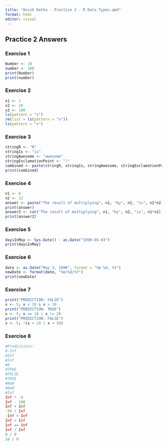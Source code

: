 ---
title: "Anish Ketha - Practice 2 - R Data Types.qmd"
format: html
editor: visual
---

## Practice 2 Answers

### Exercise 1

```{r}
Number <- 10
number <- 100
print(Number)
print(number)
```

### Exercise 2

```{r}
x1 <- 1
x2 <- 10
x3 <- 100
ls(pattern = "x")
rm(list = ls(pattern = "x"))
ls(pattern = "x")
```

### Exercise 3

```{r}
stringR <- "R"
stringIs <- "is"
stringAwesome <- "awesome"
stringExclamationPoint <- "!"
combined <- paste(stringR, stringIs, stringAwesome, stringExclamationPoint, sep = " ")
print(combined)
```

### Exercise 4

```{r}
n1 <- 6
n2 <- 12
answer <- paste("The result of multiplying", n1, "by", n2, "is", n1*n2)
print(answer)
answer2 <- cat("The result of multiplying", n1, "by", n2, "is", n1*n2)
print(answer2)
```

### Exercise 5

```{r}
daysInMay <- Sys.Date() - as.Date("1990-05-03")
print(daysInMay)
```

### Exercise 6

```{r}
date <- as.Date("May 3, 1990", format = "%b %d, %Y")
newDate <- format(date, "%m/%d/%Y")
print(newDate)
```

### Exercise 7

```{r}
print("PREDICTION: FALSE")
x <- 5; x < 20 & x > 10
print("PREDICTION: TRUE")
x <- 5; x == 10 | x != 20
print("PREDICTION: FALSE")
x <- 5; !(x > 10 | x < 20)
```

### Exercise 8

```{r}
#Predictions:
#-Inf
#Inf
#Inf
#0
#TRUE
#FALSE
#TRUE
#NaN
#NaN
#Inf
Inf * -9
Inf - 100
Inf + Inf
-59 / Inf
-Inf < Inf
Inf > Inf
Inf == Inf
Inf / Inf
0 / 0
10 / 0
```
